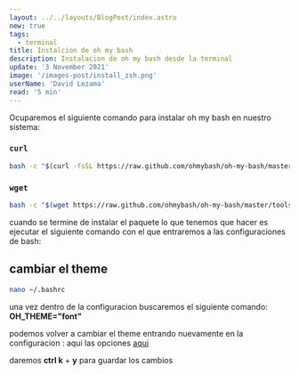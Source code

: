 ```yaml
---
layout: ../../layouts/BlogPost/index.astro
new: true
tags:
  - terminal
title: Instalcion de oh my bash
description: Instalacion de oh my bash desde la terminal
update: '3 November 2021'
image: '/images-post/install_zsh.png'
userName: 'David Lezama'
read: '5 min'
---
```



<PostLayout>

Ocuparemos el siguiente comando para instalar oh my bash en nuestro sistema:

### `curl`

<CodeLayout lang="bash">

```bash
bash -c "$(curl -fsSL https://raw.github.com/ohmybash/oh-my-bash/master/tools/install.sh)"
```

</CodeLayout>

### `wget`

<CodeLayout lang="bash">

```bash
bash -c "$(wget https://raw.github.com/ohmybash/oh-my-bash/master/tools/install.sh -O -)"
```

</CodeLayout>

cuando se termine de instalar el paquete lo que tenemos que hacer es ejecutar el siguiente comando con el que entraremos a las configuraciones de bash:

## cambiar el theme

<CodeLayout lang="bash">

```bash
nano ~/.bashrc
```

</CodeLayout>

una vez dentro de la configuracion buscaremos el siguiente comando: **OH_THEME="font"**

podemos volver a cambiar el theme entrando nuevamente en la configuracion : aqui las opciones [aqui](https://github.com/ohmybash/oh-my-bash/wiki/Themes)

daremos **ctrl k** + **y** para guardar los cambios

</PostLayout>
